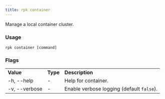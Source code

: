 ```yaml
---
title: rpk container
---
```


<head>
  <meta name="title" content="rpk Container commands | Redpanda Docs" />
  <meta name="description" content="rpk Container commands list" />
  <link rel="canonical" href="https://docs.redpanda.com/docs/reference/rpk/rpk-container/" />
</head>

Manage a local container cluster.

### Usage

```
rpk container [command]
```

### Flags

<table>
  <tbody>
    <tr>
      <td>
        <strong> Value</strong>
      </td>
      <td>
        <strong> Type</strong>
      </td>
      <td>
        <strong> Description</strong>
      </td>
    </tr>
    <tr>
      <td>-h, --help</td>
      <td>-</td>
      <td> Help for container.</td>
    </tr>
    <tr>
      <td>-v, --verbose</td>
      <td>-</td>
      <td>
        Enable verbose logging (default <code>false</code>).
      </td>
    </tr>
  </tbody>
</table>
